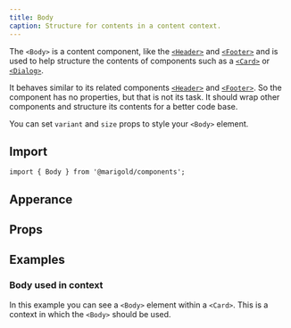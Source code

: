 ```yaml
---
title: Body
caption: Structure for contents in a content context.
---
```


The `<Body>` is a content component, like the [`<Header>`](/components/header) and [`<Footer>`](/components/footer/) and is used to help structure the contents of components such as a [`<Card>`](/components/card) or [`<Dialog>`](/components/dialog).

It behaves similar to its related components [`<Header>`](/components/header) and [`<Footer>`](/components/footer/). So the component has no properties, but that is not its task. It should wrap other components and structure its contents for a better code base.

You can set `variant` and `size` props to style your `<Body>` element.

## Import

```tsx onlyCode
import { Body } from '@marigold/components';
```

## Apperance

<AppearanceTable component={title} />

## Props

<PropsTable />

## Examples

### Body used in context

In this example you can see a `<Body>` element within a `<Card>`. This is a context in which the `<Body>` should be used.

<ComponentDemo file="./simple-body.demo.tsx" />
